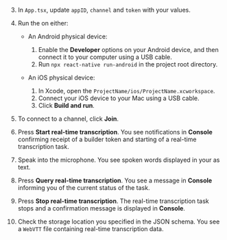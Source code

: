 <PlatformWrapper platform="react-native">

3. In `App.tsx`, update `appID`, `channel` and `token` with your values.
4. Run the  <Vpl k="CLIENT" /> on either:

   * An Android <Vpl k="CLIENT" /> physical device:

      1. Enable the **Developer** options on your Android device, and then connect it to your computer using a USB
  cable.
      1. Run `npx react-native run-android` in the project root directory.

   * An iOS <Vpl k="CLIENT" /> physical device:

      1. In Xcode, open the `ProjectName/ios/ProjectName.xcworkspace`.
      1. Connect your iOS device to your Mac using a USB cable.
      1. Click **Build and run**.

6. To connect to a channel, click **Join**.
8. Press **Start real-time transcription**. You see notifications in **Console** confirming receipt of a builder token and starting of a real-time transcription task.

9. Speak into the microphone. You see spoken words displayed in your <Vpl k="CLIENT" /> as text.

10. Press **Query real-time transcription**. You see a message in **Console** informing you of the current status of the task.

11. Press **Stop real-time transcription**. The real-time transcription task stops and a confirmation message is displayed in **Console**.

12. Check the storage location you specified in the JSON schema. You see a `WebVTT` file containing real-time transcription data.

</PlatformWrapper>